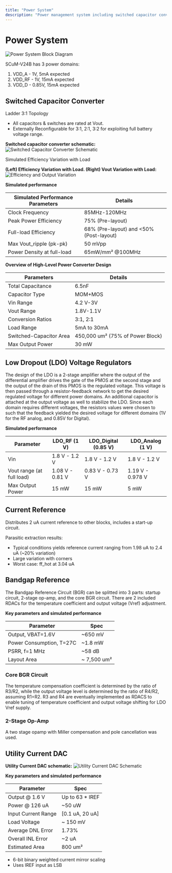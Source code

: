 ```yaml
---
title: "Power System"
description: "Power management system including switched capacitor converter, LDOs, and reference circuits for SCuM-V24B"
---
```


# Power System

![Power System Block Diagram](/images/2023-08-18T04-39-38-412Z.png)

SCuM-V24B has 3 power domains:

1. VDD_A - 1V, 5mA expected
2. VDD_RF - 1V, 15mA expected  
3. VDD_D - 0.85V, 15mA expected

## Switched Capacitor Converter

Ladder 3:1 Topology

- All capacitors &amp; switches are rated at Vout.
- Externally Reconfigurable for 3:1, 2:1, 3:2 for exploiting full battery voltage range.

**Switched capacitor converter schematic:**
![Switched Capacitor Converter Schematic](/images/2023-08-18T05-11-42-302Z.png)

Simulated Efficiency Variation with Load

**(Left) Efficiency Variation with Load. (Right) Vout Variation with Load:**
![Efficiency and Output Variation](/images/2023-08-18T16-16-56-451Z.png)

**Simulated performance**

| Simulated Performance Parameters | Details |
|----------------------------------|---------|
| Clock Frequency | 85MHz-120MHz |
| Peak Power Efficiency | 75% (Pre-layout) |
| Full-load Efficiency | 68% (Pre-layout) and &lt;50% (Post-layout) |
| Max Vout_ripple (pk-pk) | 50 mVpp |
| Power Density at full-load | 65mW/mm² @100MHz |

**Overview of High-Level Power Converter Design**

| Parameters | Details |
|------------|---------|
| Total Capacitance | 6.5nF |
| Capacitor Type | MOM+MOS |
| Vin Range | 4.2 V-3V |
| Vout Range | 1.8V-1.1V |
| Conversion Ratios | 3:1, 2:1 |
| Load Range | 5mA to 30mA |
| Switched-Capacitor Area | 450,000 um² (75% of Power Block) |
| Max Output Power | 30 mW |

## Low Dropout (LDO) Voltage Regulators

The design of the LDO is a 2-stage amplifier where the output of the differential amplifier drives the gate of the PMOS at the second stage and the output of the drain of this PMOS is the regulated voltage. This voltage is then passed through a resistor-feedback network to get the desired regulated voltage for different power domains. An additional capacitor is attached at the output voltage as well to stabilize the LDO. Since each domain requires different voltages, the resistors values were chosen to such that the feedback yielded the desired voltage for different domains (1V for the RF analog, and 0.85V for Digital).

**Simulated performance**

| Parameter | LDO_RF (1 V) | LDO_Digital (0.85 V) | LDO_Analog (1 V) |
|---|---|---|---|
| Vin | 1.8 V - 1.2 V | 1.8 V - 1.2 V | 1.8 V - 1.2 V |
| Vout range (at full load) | 1.08 V - 0.81 V | 0.83 V - 0.73 V | 1.19 V - 0.978 V |
| Max Output Power | 15 mW | 15 mW | 5 mW |

## Current Reference

Distributes 2 uA current reference to other blocks, includes a start-up circuit.

Parasitic extraction results:

- Typical conditions yields reference current ranging from 1.98 uA to 2.4 uA (~20% variation)
- Large variation with corners
- Worst case: ff_hot at 3.04 uA

## Bandgap Reference

The Bandgap Reference Circuit (BGR) can be splitted into 3 parts: startup circuit, 2-stage op-amp, and the core BGR circuit. There are 2 included RDACs for the temperature coefficient and output voltage (Vref) adjustment.

**Key parameters and simulated performance**

| Parameter | Spec |
|-----------|------|
| Output, VBAT=1.6V | ~650 mV |
| Power Consumption, T=27C | ~1.8 mW |
| PSRR, f=1 MHz | ~58 dB |
| Layout Area | ~ 7,500 um² |

### Core BGR Circuit
The temperature compensation coefficient is determined by the ratio of R3/R2, while the output voltage level is determined by the ratio of R4/R2, assuming R1=R2. R3 and R4 are eventually implemented as RDACS to enable tuning of temperature coefficient and output voltage shifting for LDO Vref supply.

### 2-Stage Op-Amp

A two stage opamp with Miller compensation and pole cancellation was used.

## Utility Current DAC

**Utility Current DAC schematic:**
![Utility Current DAC Schematic](/images/2023-08-18T16-31-54-728Z.png)

**Key parameters and simulated performance**

| Parameter | Spec |
|-----------|------|
| Output @ 1.6 V | Up to 63 * IREF |
| Power @ 126 uA | ~50 uW |
| Input Current Range | \[0.1 uA, 20 uA\] |
| Load Voltage | ~ 150 mV |
| Average DNL Error | 1.73% |
| Overall INL Error | ~2 uA |
| Estimated Area | 800 um² |

- 6-bit binary weighted current mirror scaling
- Uses IREF input as LSB